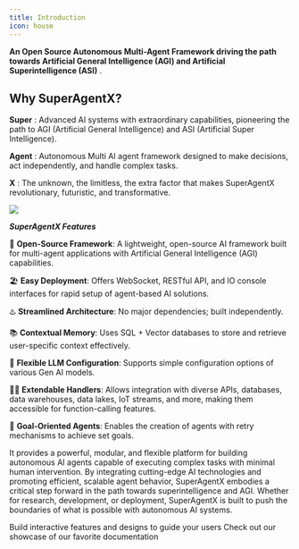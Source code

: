```yaml
---
title: Introduction
icon: house
---
```

**An Open Source Autonomous Multi-Agent Framework driving the path towards Artificial General Intelligence (AGI) and Artificial Superintelligence (ASI)** .

## Why SuperAgentX?

**Super** : Advanced AI systems with extraordinary capabilities, pioneering the path to AGI (Artificial General Intelligence) and ASI (Artificial Super Intelligence).

**Agent** : Autonomous Multi AI agent framework designed to make decisions, act independently, and handle complex tasks.

**X** : The unknown, the limitless, the extra factor that makes SuperAgentX revolutionary, futuristic, and transformative.

<Frame>
  <img src="images/architecture.png" />
</Frame>

***SuperAgentX Features***

🚀 **Open-Source Framework**: A lightweight, open-source AI framework built for multi-agent applications with Artificial General Intelligence (AGI) capabilities.

🏖️ **Easy Deployment**: Offers WebSocket, RESTful API, and IO console interfaces for rapid setup of agent-based AI solutions.

♨️ **Streamlined Architecture**: No major dependencies; built independently.

📚 **Contextual Memory**: Uses SQL + Vector databases to store and retrieve user-specific context effectively.

🧠 **Flexible LLM Configuration**: Supports simple configuration options of various Gen AI models.

🤝🏻 **Extendable Handlers**: Allows integration with diverse APIs, databases, data warehouses, data lakes, IoT streams, and more, making them accessible for function-calling features.

🎯 **Goal-Oriented Agents**: Enables the creation of agents with retry mechanisms to achieve set goals.

It provides a powerful, modular, and flexible platform for building autonomous AI agents capable of executing complex tasks with minimal human intervention.
By integrating cutting-edge AI technologies and promoting efficient, scalable agent behavior, SuperAgentX embodies a critical step forward in the path towards superintelligence and AGI.
Whether for research, development, or deployment, SuperAgentX is built to push the boundaries of what is possible with autonomous AI systems.


<CardGroup cols={2}>
  <Card
    title="Add Components"
    icon="screwdriver-wrench"
    href="https://mintlify.com/docs/components/accordion"
  >
    Build interactive features and designs to guide your users
  </Card>
  <Card
    title="Get Inspiration"
    icon="stars"
    href="https://mintlify.com/customers"
  >
    Check out our showcase of our favorite documentation
  </Card>
</CardGroup>
